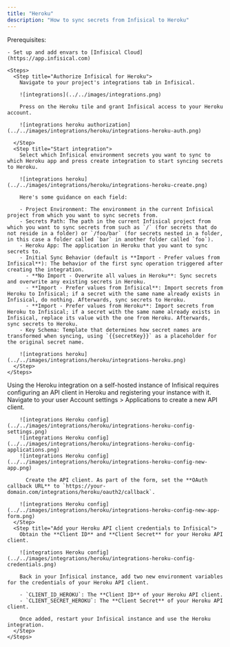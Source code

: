 ```yaml
---
title: "Heroku"
description: "How to sync secrets from Infisical to Heroku"
---
```


<Tabs>
  <Tab title="Usage">
    Prerequisites:

    - Set up and add envars to [Infisical Cloud](https://app.infisical.com)

    <Steps>
      <Step title="Authorize Infisical for Heroku">
        Navigate to your project's integrations tab in Infisical.

        ![integrations](../../images/integrations.png)

        Press on the Heroku tile and grant Infisical access to your Heroku account.

        ![integrations heroku authorization](../../images/integrations/heroku/integrations-heroku-auth.png)

      </Step>
      <Step title="Start integration">
        Select which Infisical environment secrets you want to sync to which Heroku app and press create integration to start syncing secrets to Heroku.

        ![integrations heroku](../../images/integrations/heroku/integrations-heroku-create.png)

        Here's some guidance on each field:

        - Project Environment: The environment in the current Infisical project from which you want to sync secrets from.
        - Secrets Path: The path in the current Infisical project from which you want to sync secrets from such as `/` (for secrets that do not reside in a folder) or `/foo/bar` (for secrets nested in a folder, in this case a folder called `bar` in another folder called `foo`).
        - Heroku App: The application in Heroku that you want to sync secrets to.
        - Initial Sync Behavior (default is **Import - Prefer values from Infisical**): The behavior of the first sync operation triggered after creating the integration.
          - **No Import - Overwrite all values in Heroku**: Sync secrets and overwrite any existing secrets in Heroku.
          - **Import - Prefer values from Infisical**: Import secrets from Heroku to Infisical; if a secret with the same name already exists in Infisical, do nothing. Afterwards, sync secrets to Heroku.
          - **Import - Prefer values from Heroku**: Import secrets from Heroku to Infisical; if a secret with the same name already exists in Infisical, replace its value with the one from Heroku. Afterwards, sync secrets to Heroku.
        - Key Schema: Template that determines how secret names are transformed when syncing, using `{{secretKey}}` as a placeholder for the original secret name.

        ![integrations heroku](../../images/integrations/heroku/integrations-heroku.png)
      </Step>
    </Steps>
  </Tab>
  <Tab title="Self-Hosted Setup">
    Using the Heroku integration on a self-hosted instance of Infisical requires configuring an API client in Heroku
    and registering your instance with it.
    <Steps>
      <Step title="Create an API client in Heroku">
        Navigate to your user Account settings > Applications to create a new API client.

        ![integrations Heroku config](../../images/integrations/heroku/integrations-heroku-config-settings.png)
        ![integrations Heroku config](../../images/integrations/heroku/integrations-heroku-config-applications.png)
        ![integrations Heroku config](../../images/integrations/heroku/integrations-heroku-config-new-app.png)

          Create the API client. As part of the form, set the **OAuth callback URL** to `https://your-domain.com/integrations/heroku/oauth2/callback`.

        ![integrations Heroku config](../../images/integrations/heroku/integrations-heroku-config-new-app-form.png)
      </Step>
      <Step title="Add your Heroku API client credentials to Infisical">
        Obtain the **Client ID** and **Client Secret** for your Heroku API client.

        ![integrations Heroku config](../../images/integrations/heroku/integrations-heroku-config-credentials.png)

        Back in your Infisical instance, add two new environment variables for the credentials of your Heroku API client.

        - `CLIENT_ID_HEROKU`: The **Client ID** of your Heroku API client.
        - `CLIENT_SECRET_HEROKU`: The **Client Secret** of your Heroku API client.

        Once added, restart your Infisical instance and use the Heroku integration.
      </Step>
    </Steps>
  </Tab>
</Tabs>
